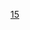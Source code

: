 {{routemap
| inline      = <includeonly>yes</includeonly>
| title       = 北京地铁15号线
| title color = white
| title-bg    = {{北京地铁颜色|15}}
| map =
utENDEa ~~ ~~ ~~ ~~二期规划中
\uCONTgq\utKRZ!~HUBrg\ueBHFq!~HUBeq\uCONTfq~~ ~~ ~~ ~~{{rmr|Licon=L|Ricon=R|{{站|西直门}}|{{站|东直门}}}}
tCONTgq\umtKRZtu!~HUB\tCONTfq ~~ ~~ ~~ ~~下穿[[京张城际铁路]]
utKBHFxa!~HUBe~~ ~~{{站|清华东路西口}}~~{{广州地铁RDT/dim|{{北京地铁线路名|13|N}}}}（13号线车站未开工）
\utBHF!~HUBaq\HUBlg~~ ~~{{站|六道口}}~~{{广州地铁RDT/dim|{{北京地铁线路名|昌|N}}南延 {{BJS Dater|昌|（|year|）}}}}
\uextCONTgq\uetKRZt\uextBHFq!~HUBe\uextCONTfq~~ ~~ ~~ ~~{{rmr|Licon=L|Ricon=R|{{站|蓟门桥}}|{{站|昌平西山口}}}}
utBHF ~~{{站|北沙滩}}
utCONTgq\utTINTt\utCONTfq ~~ ~~{{站|奥林匹克公园||北京市}}~~{{北京地铁线路名|8|N}}~~{{rmr|Licon=L|Ricon=R|{{站|瀛海}}|{{站|朱辛庄}}}}
WASSERq\utKRZW\WASSERq ~~ ~~ ~~ ~~下穿[[奥林匹克公园 (北京)|奥林匹克公园]]龙形水系
utBHF ~~{{站|安立路}}
\uhCONTgq\utKRZh\uhBHFq!~HUBa\uhCONTfq~~ ~~ ~~ ~~{{rmr|Licon=L|Ricon=R|{{站|宋家庄||北京市}}|{{站|天通苑北}}}}
\utBHF!~HUBaq\HUBrf~~ ~~{{站|大屯路东}}~~{{北京地铁线路名|5|N}}
utBHF ~~{{站|关庄}}
uextCONTgq\uextBHFq!~HUBa\uetKRZt\uextCONTfq\ ~~ ~~ ~~ ~~{{北京地铁线路名|17|N}}{{rmr|Licon=L|Ricon=R|{{站|嘉会湖}}|{{站|未来科学城北}}}}
uCONTgq\BLa!~uBHFq!~HUB\utKRZ\uCONTfq\ ~~ ~~ ~~ ~~{{北京地铁线路名|13|N}}{{rmr|Licon=L|Ricon=R|{{站|东直门}}|{{站|西直门}}}}
RACONTgq\RAq!~lMKRZvo!~BL!~HUB\utSTR!~RAq\RACONTfq\ ~~ ~~ ~~ ~~[[人行天桥]]换乘上跨，地铁线路下穿[[京承高速公路]]
BLl!~HUBlf\BLeq!~utBHF!~HUBeq\ ~~ ~~{{站|望京西}}~~{{北京地铁线路名|13|N}} {{广州地铁RDT/dim|{{北京地铁线路名|17|N}} {{BJS Dater|3|（|year|）}}}}
utCONTgq\utTINTt\utCONTfq ~~ ~~{{站|望京||地铁}}~~{{北京地铁线路名|14|N}}~~{{rmr|Licon=L|Ricon=R|{{站|张郭庄}}|{{站|善各庄}}}}
utBHF ~~{{站|望京东}}
WASSERq\utKRZW\WASSERq ~~ ~~ ~~ ~~下穿[[北小河]]
CONTgq\umtKRZ\CONTfq ~~  ~~ ~~ ~~下穿[[双沙铁路]]
utBHF ~~{{站|崔各庄}}
\\utSTR\\utCONTg ~~ ~~ ~~ ~~接{{北京地铁线路名|14}}[[善各庄站]]
\\utSTR\uKDSTa\utSTRe ~~ ~~ ~~ ~~[[马泉营车辆段]]（{{北京地铁线路名|15}}）
\\utSTR\uABZgl\uABZg+r ~~ ~~ ~~ ~~ 聯絡線往{{北京地铁线路名|14}}
\\utSTR\utSTRa\uKDSTe ~~ ~~ ~~ ~~[[马泉营车辆段]]（{{北京地铁线路名|14}}）
\tCONTgq\umtKRZto\umtKRZto\tCONTfq ~~ ~~ ~~ ~~上跨[[京沈客运专线]]
\utKRWg+l\utKRWr
utBHF ~~{{站|马泉营}}
uhtSTRe
uhBHF ~~{{站|孙河||中国}}
WASSERq\uhKRZW\WASSERq ~~ ~~ ~~ ~~高架跨[[温榆河]]
uhBHF ~~{{站|国展||北京市}}
uhBHF ~~{{站|花梨坎}}
uhBHF ~~{{站|后沙峪}}
uhtSTRa
utBHFea ~~{{站|南法信}}
utBHF ~~{{站|石门||北京市}}
CONTgq\umtKRZ\CONTfq ~~ ~~ ~~ ~~下穿[[京承铁路]]
utBHF ~~{{站|顺义||地铁}}
WASSERq\utKRZW\WASSERq ~~ ~~ ~~ ~~下穿[[潮白河]]
utBHF ~~{{站|俸伯}}
utSTRe
uKDSTe ~~ ~~ ~~ ~~[[俸伯停车场]]
|bottom={{navbar|北京地铁15号线RDT}}
}}<noinclude>
{{Rdt intro|[[北京地铁15号线]]}}
[[Category:北京地铁RDT|15]]
</noinclude>